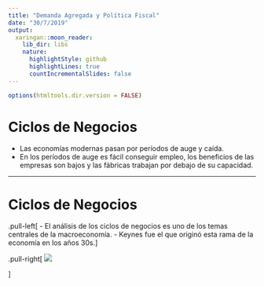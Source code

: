 ```yaml
---
title: "Demanda Agregada y Política Fiscal"
date: "30/7/2019"
output:
  xaringan::moon_reader:
    lib_dir: libs
    nature:
      highlightStyle: github
      highlightLines: true
      countIncrementalSlides: false
---
```


```r
options(htmltools.dir.version = FALSE)
```

# Ciclos de Negocios

- Las economías modernas pasan por períodos de auge y caída.
- En los períodos de auge es fácil conseguir empleo, los beneficios de las empresas son bajos y las fábricas trabajan por debajo de su capacidad.

---
# Ciclos de Negocios
.pull-left[
- El análisis de los ciclos de negocios es uno de los temas centrales de la macroeconomía.
- Keynes fue el que originó esta rama de la economía en los años 30s.
]

.pull-right[
<img src="imgs/keynes.jpg">

]
